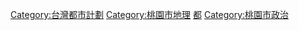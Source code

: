 [[Category:台灣都市計劃|Category:台灣都市計劃]]
[[Category:桃園市地理|Category:桃園市地理]]
[[Category:桃園市經濟|都]]
[[Category:桃園市政治|Category:桃園市政治]]